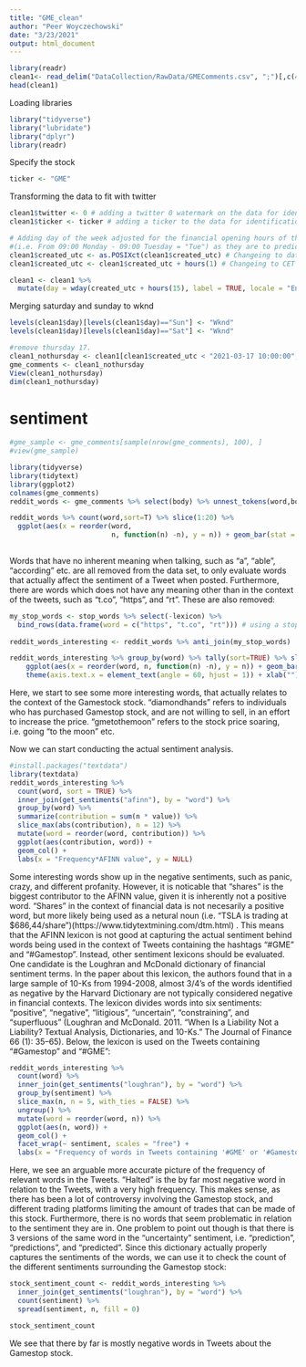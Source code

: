 ```yaml
---
title: "GME_clean"
author: "Peer Woyczechowski"
date: "3/23/2021"
output: html_document
---
```


```r
library(readr)
clean1<- read_delim("DataCollection/RawData/GMEComments.csv", ";")[,c(4,6)]
head(clean1)
```


Loading libraries
```r
library("tidyverse")
library("lubridate")
library("dplyr")
library(readr)
```


Specify the stock
```r
ticker <- "GME"
```


Transforming the data to fit with twitter
```r
clean1$twitter <- 0 # adding a twitter 0 watermark on the data for identifications later vs Twitter
clean1$ticker <- ticker # adding a ticker to the data for identifications later

# Adding day of the week adjusted for the financial opening hours of the stock market
#(i.e. From 09:00 Monday - 09:00 Tuesday = "Tue") as they are to predict the movement on tuesday
clean1$created_utc <- as.POSIXct(clean1$created_utc) # Changeing to date time format
clean1$created_utc <- clean1$created_utc + hours(1) # Changeing to CET time

clean1 <- clean1 %>%
  mutate(day = wday(created_utc + hours(15), label = TRUE, locale = "English_United States.1252"))
```



Merging saturday and sunday to wknd
```r
levels(clean1$day)[levels(clean1$day)=="Sun"] <- "Wknd"
levels(clean1$day)[levels(clean1$day)=="Sat"] <- "Wknd"

#remove thursday 17. 
clean1_nothursday <- clean1[clean1$created_utc < "2021-03-17 10:00:00",]
gme_comments <- clean1_nothursday
View(clean1_nothursday)
dim(clean1_nothursday)
```

# sentiment
```r
#gme_sample <- gme_comments[sample(nrow(gme_comments), 100), ]
#view(gme_sample)

library(tidyverse)
library(tidytext)
library(ggplot2)
colnames(gme_comments)
reddit_words <- gme_comments %>% select(body) %>% unnest_tokens(word,body) # unnest_tokens will plit a column into tokens, flattening the table into one-token-per-row

reddit_words %>% count(word,sort=T) %>% slice(1:20) %>% 
  ggplot(aes(x = reorder(word, 
                         n, function(n) -n), y = n)) + geom_bar(stat = "identity") + theme(axis.text.x = element_text(angle = 60, 
                                                                                                                      hjust = 1)) + xlab("")

```

Words that have no inherent meaning when talking, such as "a", "able", "according" etc. are all removed from the data set, to only evaluate words that actually affect the sentiment of a Tweet when posted. Furthermore, there are words which does not have any meaning other than in the context of the tweets, such as "t.co", "https", and "rt". These are also removed:

```R

my_stop_words <- stop_words %>% select(-lexicon) %>% 
  bind_rows(data.frame(word = c("https", "t.co", "rt"))) # using a stop-word lexicon to remove stop words + removing "https", "t.co", and "rt". 
                           
reddit_words_interesting <- reddit_words %>% anti_join(my_stop_words)

reddit_words_interesting %>% group_by(word) %>% tally(sort=TRUE) %>% slice(1:25) %>% 
    ggplot(aes(x = reorder(word, n, function(n) -n), y = n)) + geom_bar(stat = "identity") + 
    theme(axis.text.x = element_text(angle = 60, hjust = 1)) + xlab("")


```

Here, we start to see some more interesting words, that actually relates to the context of the Gamestock stock. "diamondhands" refers to individuals who has purchased Gamestop stock, and are not willing to sell, in an effort to increase the price. "gmetothemoon" refers to the stock price soaring, i.e. going "to the moon" etc.

Now we can start conducting the actual sentiment analysis.

```r
#install.packages("textdata")
library(textdata)
reddit_words_interesting %>%
  count(word, sort = TRUE) %>%
  inner_join(get_sentiments("afinn"), by = "word") %>%
  group_by(word) %>%
  summarize(contribution = sum(n * value)) %>%
  slice_max(abs(contribution), n = 12) %>%
  mutate(word = reorder(word, contribution)) %>%
  ggplot(aes(contribution, word)) +
  geom_col() +
  labs(x = "Frequency*AFINN value", y = NULL)


```
Some interesting words show up in the negative sentiments, such as panic, crazy, and different profanity. However, it is noticable that "shares" is the biggest contributor to the AFINN value, given it is inherently not a positive word. "Shares" in the context of financial data is not necesarily a positive word, but more likely being used as a netural noun (i.e. "TSLA is trading at $686,44/share")(https://www.tidytextmining.com/dtm.html) . This means that the AFINN lexicon is not good at capturing the actual sentiment behind words being used in the context of Tweets containing the hashtags "#GME" and "#Gamestop". Instead, other sentiment lexicons should be evaluated. One candidate is the Loughran and McDonald dictionary of financial sentiment terms. In the paper about this lexicon, the authors found that in a large sample of 10-Ks from 1994-2008, almost 3/4's of the words identified as negative by the Harvard Dictionary are not typically considered negative in financial contexts. The lexicon divides words into six sentiments: “positive”, “negative”, “litigious”, “uncertain”, “constraining”, and “superfluous” (Loughran and McDonald. 2011. “When Is a Liability Not a Liability? Textual Analysis, Dictionaries, and 10-Ks.” The Journal of Finance 66 (1): 35–65). Below, the lexicon is used on the Tweets containing "#Gamestop" and "#GME":

```R

reddit_words_interesting %>%
  count(word) %>%
  inner_join(get_sentiments("loughran"), by = "word") %>%
  group_by(sentiment) %>%
  slice_max(n, n = 5, with_ties = FALSE) %>%
  ungroup() %>%
  mutate(word = reorder(word, n)) %>%
  ggplot(aes(n, word)) +
  geom_col() +
  facet_wrap(~ sentiment, scales = "free") +
  labs(x = "Frequency of words in Tweets containing '#GME' or '#Gamestop'", y = NULL)

````
Here, we see an arguable more accurate picture of the frequency of relevant words in the Tweets. "Halted" is the by far most negative word in relation to the Tweets, with a very high frequency. This makes sense, as there has been a lot of controversy involving the Gamestop stock, and different trading platforms limiting the amount of trades that can be made of this stock. Furthermore, there is no words that seem problematic in relation to the sentiment they are in. One problem to point out though is that there is 3 versions of the same word in the "uncertainty" sentiment, i.e. "prediction", "predictions", and "predicted". Since this dictionary actually properly captures the sentiments of the words, we can use it to check the count of the different sentiments surrounding the Gamestop stock:


```R

stock_sentiment_count <- reddit_words_interesting %>%
  inner_join(get_sentiments("loughran"), by = "word") %>%
  count(sentiment) %>%
  spread(sentiment, n, fill = 0)

stock_sentiment_count


```

We see that there by far is mostly negative words in Tweets about the Gamestop stock.


